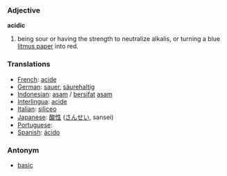 === Adjective ===
'''acidic'''

# being sour or having the strength to neutralize alkalis, or turning a blue [[litmus paper]] into red. 

=== Translations ===
* [[French]]: [[acide]] 
* [[German]]: [[sauer]], [[säurehaltig]] 
* [[Indonesian]]: [[asam]] / [[sifat|bersifat]] [[asam]]
* [[Interlingua]]: [[acide]] 
* [[Italian]]: [[siliceo]] 
* [[Japanese]]: [[酸性]] ([[さんせい]], sansei)
* [[Portuguese]]: [[]] 
* [[Spanish]]: [[ácido]]

=== Antonym ===
* [[basic]]